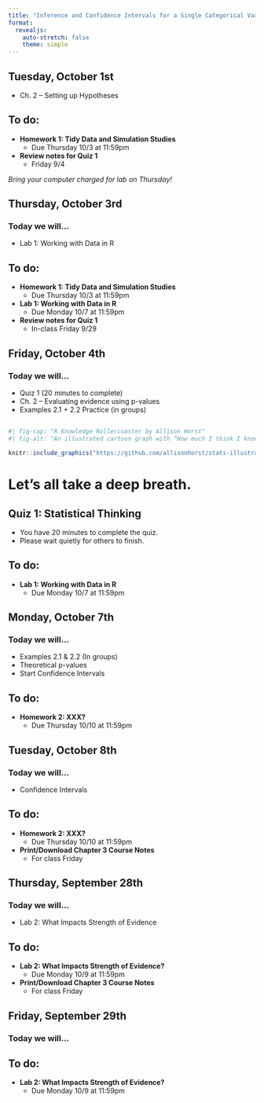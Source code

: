 ```yaml
---
title: "Inference and Confidence Intervals for a Single Categorical Variable"
format: 
  revealjs:
    auto-stretch: false
    theme: simple
---
```


## Tuesday, October 1st

+ Ch. 2 -- Setting up Hypotheses

## To do:

+ **Homework 1: Tidy Data and Simulation Studies**
  + Due Thursday 10/3 at 11:59pm
+ **Review notes for Quiz 1**
  + Friday 9/4
  
*Bring your computer charged for lab on Thursday!*

## Thursday, October 3rd
### Today we will...

+ Lab 1: Working with Data in R

## To do:

+ **Homework 1: Tidy Data and Simulation Studies**
  + Due Thursday 10/3 at 11:59pm
+ **Lab 1: Working with Data in R**
  + Due Monday 10/7 at 11:59pm
+ **Review notes for Quiz 1**
  + In-class Friday 9/29

## Friday, October 4th
### Today we will...

+ Quiz 1 (20 minutes to complete)
+ Ch. 2 -- Evaluating evidence using p-values
+ Examples 2.1 + 2.2 Practice (in groups)

## 

```r
#| fig-cap: "R Knowledge Rollercoaster by Allison Horst"
#| fig-alt: "An illustrated cartoon graph with “How much I think I know about R” on the y-axis, with axis labels at “I know nothing” and “I know lots”, versus “time” on the x-axis. The line varies widely between the two. Above the line are emoji-like faces, showing uncertainty and hope early on. At a second peak is the label “join R community on twitter”, with a “mind-blown” emoji face. The line quickly descends, but with a happy looking emoji character sliding down it."

knitr::include_graphics("https://github.com/allisonhorst/stats-illustrations/raw/main/rstats-artwork/r_rollercoaster.png")
```

# Let's all take a deep breath.

## Quiz 1: Statistical Thinking

+ You have 20 minutes to complete the quiz.
+ Please wait quietly for others to finish.

## To do:

+ **Lab 1: Working with Data in R**
  + Due Monday 10/7 at 11:59pm
  
## Monday, October 7th
### Today we will...

+ Examples 2.1 & 2.2 (In groups)
+ Theoretical p-values
+ Start Confidence Intervals

## To do:

+ **Homework 2: XXX?**
  + Due Thursday 10/10 at 11:59pm

## Tuesday, October 8th
### Today we will...

+ Confidence Intervals

## To do:

+ **Homework 2: XXX?**
  + Due Thursday 10/10 at 11:59pm
+ **Print/Download Chapter 3 Course Notes**
  + For class Friday

## Thursday, September 28th
### Today we will...

+ Lab 2: What Impacts Strength of Evidence

## To do:

+ **Lab 2: What Impacts Strength of Evidence?**
  + Due Monday 10/9 at 11:59pm

+ **Print/Download Chapter 3 Course Notes**
  + For class Friday


## Friday, September 29th
### Today we will...

<!-- + **Entry Ticket** "What is one concept about hypothesis testing and confidence intervals you have a question about?" -->
<!-- + Meaning of 95% confidence interval -->
<!-- + Review hypothesis testing & confidence intervals -->

## To do:

+ **Lab 2: What Impacts Strength of Evidence?**
  + Due Monday 10/9 at 11:59pm


